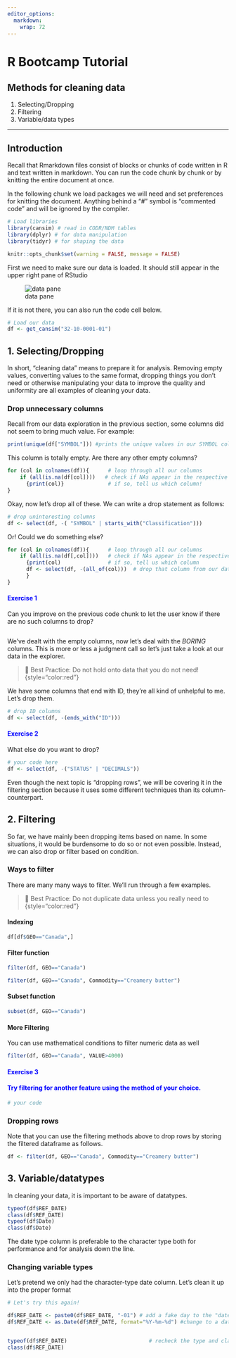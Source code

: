 ```yaml
---
editor_options: 
  markdown: 
    wrap: 72
---
```


# R Bootcamp Tutorial

## Methods for cleaning data

1. Selecting/Dropping
2. Filtering
3. Variable/data types

---

## Introduction

Recall that Rmarkdown files consist of blocks or chunks of code written
in R and text written in markdown. You can run the code chunk by chunk
or by knitting the entire document at once.

In the following chunk we load packages we will need and set preferences
for knitting the document. Anything behind a "\#" symbol is "commented
code" and will be ignored by the compiler.

```r
# Load libraries
library(cansim) # read in CODR/NDM tables
library(dplyr) # for data manipulation
library(tidyr) # for shaping the data

knitr::opts_chunk$set(warning = FALSE, message = FALSE)
```

First we need to make sure our data is loaded. It should still appear in
the upper right pane of RStudio

![data pane](../static/images/environment.png)

If it is not there, you can also run the code cell below.

```r
# Load our data 
df <- get_cansim("32-10-0001-01")
```

## 1. Selecting/Dropping

In short, "cleaning data" means to prepare it for analysis. Removing
empty values, converting values to the same format, dropping things you
don't need or otherwise manipulating your data to improve the quality
and uniformity are all examples of cleaning your data.

### Drop unnecessary columns

Recall from our data exploration in the previous section, some columns
did not seem to bring much value. For example:

```r
print(unique(df["SYMBOL"])) #prints the unique values in our SYMBOL column
```

This column is totally empty. Are there any other empty columns?

```r
for (col in colnames(df)){      # loop through all our columns
    if (all(is.na(df[col])))   # check if NAs appear in the respective column in ALL rows
      {print(col)}              # if so, tell us which column!
}
```

Okay, now let's drop all of these. We can write a drop statement as
follows:

```r
# drop uninteresting columns
df <- select(df, -( "SYMBOL" | starts_with("Classification")))
```

Or! Could we do something else?

```r
for (col in colnames(df)){      # loop through all our columns
    if (all(is.na(df[,col])))   # check if NAs appear in the respective column in ALL rows
      {print(col)               # if so, tell us which column
      df <- select(df, -(all_of(col)))  # drop that column from our dataframe
      }              
}
```

#### Exercise 1 {style="color:blue;"}

Can you improve on the previous code chunk to let the user know if there
are no such columns to drop?

```r

```

We've dealt with the empty columns, now let's deal with the *BORING*
columns. This is more or less a judgment call so let's just take a look
at our data in the explorer.

> 🚩 Best Practice: Do not hold onto data that you do not need! {style="color:red"}

We have some columns that end with ID, they're all kind of unhelpful to
me. Let's drop them.

```r
# drop ID columns
df <- select(df, -(ends_with("ID")))
```

#### Exercise 2 {style="color:blue;"}

What else do you want to drop?

```r
# your code here
df <- select(df, -("STATUS" | "DECIMALS"))
```

Even though the next topic is "dropping rows", we will be covering it in
the filtering section because it uses some different techniques than its
column-counterpart.

## 2. Filtering

So far, we have mainly been dropping items based on name. In some
situations, it would be burdensome to do so or not even possible.
Instead, we can also drop or filter based on condition.

### Ways to filter

There are many many ways to filter. We'll run through a few examples.

> 🚩 Best Practice: Do not duplicate data unless you really need to {style="color:red"}

#### Indexing

```r
df[df$GEO=="Canada",]
```

#### Filter function

```r
filter(df, GEO=="Canada")
```

```r
filter(df, GEO=="Canada", Commodity=="Creamery butter")
```

#### Subset function

```r
subset(df, GEO=="Canada")
```

#### More Filtering

You can use mathematical conditions to filter numeric data as well

```r
filter(df, GEO=="Canada", VALUE>4000)
```

#### Exercise 3 {style="color:blue;"}

#### Try filtering for another feature using the method of your choice. {style="color:blue;"}

```r
# your code
```

### Dropping rows

Note that you can use the filtering methods above to drop rows by
storing the filtered dataframe as follows.

```r
df <- filter(df, GEO=="Canada", Commodity=="Creamery butter")
```

## 3. Variable/datatypes

In cleaning your data, it is important to be aware of datatypes.

```r
typeof(df$REF_DATE)
class(df$REF_DATE)
typeof(df$Date)
class(df$Date)
```

The date type column is preferable to the character type both for performance and for analysis down the line.

### Changing variable types

Let's pretend we only had the character-type date column. Let's clean it up into the proper format

```r
# Let's try this again!

df$REF_DATE <- paste0(df$REF_DATE, "-01") # add a fake day to the "date" character
df$REF_DATE <- as.Date(df$REF_DATE, format="%Y-%m-%d") #change to a date object, telling as.Date what it looks like in "format="


typeof(df$REF_DATE)                          # recheck the type and class
class(df$REF_DATE)
```
